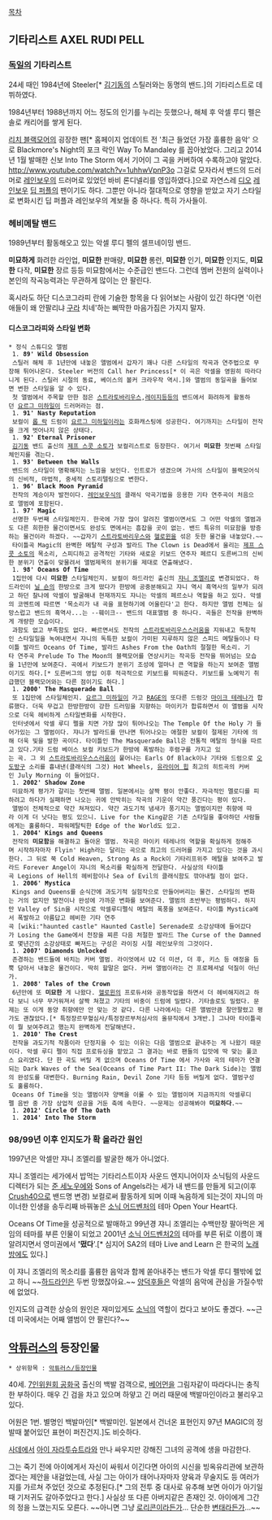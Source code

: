 [[목차]]
== 기타리스트 AXEL RUDI PELL ==
=== [[독일]]의 기타리스트 ===
24세 때인 1984년에 Steeler[* [[김기동]]의 스틸러와는 동명의 밴드.]의 기타리스트로 데뷔하였다.

1984년부터 1988년까지 어느 정도의 인기를 누리는 듯했으나, 해체 후 악셀 루디 펠은 솔로 캐리어를 쌓게 된다.

[[리치 블랙모어]]의 굉장한 팬[* 홈페이지 업데이트 전 '최근 들었던 가장 훌륭한 음악' 으로 Blackmore's Night의 포크 락인 Way To Mandaley 를 꼽아놨었다. 그리고 2014년 1월 발매한 신보 Into The Storm 에서 기어이 그 곡을 커버하여 수록하고야 말았다. http://www.youtube.com/watch?v=1uhhwVpnP3o 그걸로 모자라서 밴드의 드러머로 [[레인보우]]의 드러머로 있었던 바비 론디넬리를 영입하였다.]으로 자연스레 [[디오]] [[레인보우]] [[딥 퍼플]]의 팬이기도 하다. 그뿐만 아니라 절대적으로 영향을 받았고 자기 스타일로 변화시킨 딥 퍼플과 레인보우의 계보들 중 하나다. 특히 가사들이.
=== 헤비메탈 밴드 ===
1989년부터 활동해오고 있는 악셀 루디 펠의 셀프네이밍 밴드. 

'''미묘하게''' 화려한 라인업, '''미묘한''' 판매량, '''미묘한''' 롱런, '''미묘한''' 인기, '''미묘한''' 인지도, '''미묘한''' 다작, '''미묘한''' 장르 등등 미묘함에서는 수준급인 밴드다. 그런데 멤버 전원의 실력이나 본인의 작곡능력과는 무관하게 많이는 안 팔린다.

혹시라도 하단 디스코그라피 란에 기술한 항목을 다 읽어보는 사람이 있긴 하다면 '이런애들이 왜 안팔리냐 [[구라]] 치네'하는 삐딱한 마음가짐은 가지지 말자. 

==== 디스코그라피와 스타일 변화 ====
 * 정식 스튜디오 앨범
  1. '''89' Wild Obsession'''
  스틸러 해체 후 1년만에 내놓은 앨범에서 갑자기 꽤나 다른 스타일의 작곡과 연주법으로 무장해 튀어나온다. Steeler 버전의 Call her Princess[* 이 곡은 악셀을 영원히 따라다니게 된다. 스틸러 시절의 동료, 베이스의 볼커 크라우작 역시.]와 앨범의 동일곡을 들어보면 변한 스타일을 알 수 있다.
  첫 앨범에서 주목할 만한 점은 [[스트라토바리우스]],[[레이지]]등등의 밴드에서 화려하게 활동하던 [[요르그 미하일]]이 드러머라는 점.
  1. '''91' Nasty Reputation'''
  보컬이 [[롭 락]] 드럼이 [[요르그 미하일]]이라는 호화캐스팅에 성공한다. 여기까지는 스타일이 전작을 크게 벗어나지 않은 상태다.
  1. '''92' Eternal Prisoner'''
  [[김기동]] 밴드 출신의 [[제프 스콧 소토]]가 보컬리스트로 등장한다. 여기서 '''미묘한''' 첫번째 스타일체인지를 겪는다.
  1. '''93' Between the Walls'''
  밴드의 스타일이 명확해지는 느낌을 보인다. 인트로가 생겼으며 가사의 스타일이 블랙모어식의 신비적, 마법적, 중세적 스토리텔링으로 변한다.   
  1. '''96' Black Moon Pyramid'''
  전작의 계승이자 발전이다. [[레인보우]]식의 클래식 악곡기법을 응용한 기타 연주곡이 처음으로 앨범에 포함된다.
  1. '''97' Magic'''
  선명한 두번째 스타일체인지. 한국에 가장 많이 알려진 앨범이면서도 그 어떤 악셀의 앨범과도 다른 희한한 물건이면서도 완성도 면에서는 흠잡을 곳이 없는. 밴드 특유의 미묘함을 방증하는 물건이라 하겠다. ~~갑자기 [[스트라토바리우스]]와 [[헬로윈]]을 섞은 듯한 물건을 내놓았다.~~
  타이틀곡 Magic의 완벽한 메탈적 구성과 발라드 The Clown is Dead에서 울리는 [[제프 스콧 소토]]의 목소리, 스피디하고 공격적인 기타와 새로운 키보드 연주자 페르디 도른버그의 신비한 분위기 연출이 맞물려서 앨범제목의 분위기를 제대로 연출해냈다.
  1. '''98' Oceans Of Time'''
  1집만에 다시 '''미묘한''' 스타일체인지. 보컬이 하드라인 출신의 [[쟈니 조엘리]]로 변경되었다. 하드라인이 [[닐 숀]]의 한방으로 크게 떴다가 한방에 공중분해되고 쟈니 역시 흑역사의 일부가 되려고 하던 찰나에 악셀이 발굴해내 현재까지도 쟈니는 악셀의 페르소나 역할을 하고 있다. 악셀의 코멘트에 따르면 '목소리가 내 곡을 표현하기에 어울린다'고 한다. 하지만 앨범 전체는 실망스럽고 밴드의 흑역사...는 --훼이크-- 밴드의 대표앨범 중 하나다. 곡들은 전작을 완벽하게 개량한 모습이다.
  과함도 없고 부족함도 없다. 빠르면서도 전작의 [[스트라토바리우스]]스러움을 지워내고 독창적인 스타일일을 녹여내면서 쟈니의 독특한 보컬이 가미된 지루하지 않은 스피드 메탈들이나 타이틀 발라드 Oceans Of Time, 발라드 Ashes From the Oath의 절절한 목소리. 기타 연주곡 Prelude To The Moon의 블랙모어를 연상시키는 작곡등 전작을 뛰어넘는 모습을 1년만에 보여준다. 곡에서 키보드가 분위기 조성에 얼마나 큰 역할을 하는지 보여준 앨범이기도 하다.[* 도른버그의 영입 이후 적극적으로 키보드를 띄워준다. 키보드를 노예악기 취급했던 블랙모어와는 다른 점이기도 하다.]
  1. '''2000' The Masquerade Ball'''
  또 1집만에 스타일체인지. [[요르그 미하일]]이 가고 [[RAGE]]의 또다른 드럼갓 [[마이크 테레나]]가 합류했다. 더욱 무겁고 한방한방이 강한 드러밍을 지향하는 마이키가 합류하면서 이 앨범을 시작으로 더욱 헤비하게 스타일변화를 시작한다.  
  인터넷에서 악셀 루디 펠을 치면 가장 많이 튀어나오는 The Temple Of the Holy 가 들어가있는 그 앨범이다. 쟈니가 발라드를 만나면 튀어나오는 애절한 보컬이 절제된 기타에 의해 더욱 빛을 발한 곡이다. 타이틀인 The Masquerade Ball은 전통적 메탈의 형식을 따르고 있다.기타 드럼 베이스 보컬 키보드가 한방에 폭발하는 후렴구를 가지고 있는 곡. 그 외 [[스트라토바리우스]]스러움이 뭍어나는 Earls Of Black이나 기타와 드럼으로 [[오도방구]] 소리를 흉내낸(클래식의 그것) Hot Wheels, [[유라이어 힙]] 최고의 히트곡의 커버인 July Morning 이 들어있다.
  1. '''2002' Shadow Zone'''
  미묘하게 평가가 갈리는 첫번째 앨범. 일본에서는 살짝 평이 안좋다. 자극적인 멜로디를 피하려고 하다가 실패하면 나오는 귀에 안박히는 작곡의 기운이 약간 풍긴다는 평이 있다. 
  앨범이 전체적으로 약간 쳐져있다. 약간 과도기적 냄새가 풍기지는 앨범이지만 취향에 따라 이게 더 낫다는 평도 있으니. Live for the King같은 기존 스타일을 좋아하던 사람들에게는 훌륭하다. 파워메탈틱한 Edge of the World도 있고.
  1. '''2004' Kings and Queens'''
  전작의 '''미묘함'''을 해결하고 돌아온 앨범. 작곡은 마이키 테레나의 역할을 확실하게 정해주며 시작하자마자 Flyin' High라는 달리는 곡으로 최고의 드러머를 가지고 있다는 것을 과시한다. 그 뒤로 쭉 Cold Heaven, Strong As a Rock이 기타리프위주 메탈을 보여주고 발라드 Forever Angel이 쟈니의 목소리를 확실하게 전달한다. 사실상의 타이틀곡 Legions of Hell의 헤비함이나 Sea of Evil의 클래식함도 깎아내릴 점이 없다. 
  1. '''2006' Mystica''' 
  Kings and Queens를 순식간에 과도기적 실험작으로 만들어버리는 물건. 스타일의 변화는 거의 없지만 발전이나 완성에 가까운 변화를 보여준다. 앨범의 초반부는 평범하다. 하지만 Valley of Sin을 시작으로 악셀루디펠식 메탈의 폭풍을 보여준다. 타이틀 Mystica에서 폭발하고 아름답고 헤비한 기타 연주곡 [wiki:"haunted castle" Haunted Castle] Serenade로 소강상태에 들어갔다가 Losing the Game에서 천장을 찌른 다음 처절한 발라드 The Curse of the Damned로 몇년간의 소강상태로 빠져드는 구성은 라이징 시절 레인보우의 그것이다. 
  1. '''2007' Diamonds Unlocked'''
  존경하는 밴드들에 바치는 커버 앨범. 라이엇에서 U2 더 미션, 더 후, 키스 등 애정을 듬뿍 담아서 내놓은 물건이다. 딱히 할말은 없다. 커버 앨범이라는 건 프로페셔널 덕질이 아닌가.
  1. '''2008' Tales of the Crown'''
  6년만에 또 '''미묘한''' 게 나왔다. [[헬로윈]]의 프로듀서와 공동작업을 하면서 더 헤비해지려고 하다 보니 너무 무거워져서 살짝 쳐졌고 기타의 비중이 드럼에 밀렸다. 기타솔로도 밀렸다. 문제는 또 이게 동양 취향에만 안 맞는 것 같다. 다른 나라에서는 다른 앨범만큼 잘만팔렸고 평가도 괜찮았다.[* 특정장르무혈심사/특정장르부처심사의 올뮤직에서 3개반.] 그나마 타이틀곡이 뭘 보여주려고 했는지 완벽하게 전달해낸다. 
  1. '''2010' The Crest'''
  전작을 과도기적 작품이라 단정지을 수 있는 이유는 다음 앨범으로 끝내주는 게 나왔기 때문이다. 악셀 루디 펠이 직접 프로듀싱을 맡았고 그 결과는 바로 팬들의 입맛에 딱 맞는 풀코스 요리였다. 단 한 곡도 버릴 게 없으며 Oceans Of Time 에서 가사와 곡의 테마가 연결되는 Dark Waves of the Sea(Oceans of Time Part II: The Dark Side)는 앨범의 완성도를 대변한다. Burning Rain, Devil Zone 기타 등등 버릴게 없다. 앨범구성도 훌륭하다. 
  Oceans Of Time을 잇는 앨범이자 양벽을 이룰 수 있는 앨범이며 지금까지의 악셀루디펠 음반 중 가장 상업적 성공을 거둔 축에 속한다. ~~문제는 성공해봐야 '''미묘하다'''.~~
  1. '''2012' Circle Of The Oath '''
  1. '''2014' Into The Storm '''

=== 98/99년 이후 인지도가 확 올라간 원인 ===
1997년은 악셀만 쟈니 조엘리를 발굴한 해가 아니었다. 

쟈니 조엘리는 세가에서 밥먹는 기타리스트이자 사운드 엔지니어이자 소닉팀의 사운드 디렉터가 되는 [[준 세노우에]]와 Sons of Angels라는 세가 내 밴드를 만들게 되고(이후 [[Crush40]]으로 밴드명 변경) 보컬로써 활동하게 되며 이때 녹음하게 되는것이 쟈니의 마이너한 인생을 송두리째 바꿔놓은 [[소닉 어드벤처]]의 테마 Open Your Heart다.    

Oceans Of Time을 성공적으로 발매하고 99년경 쟈니 조엘리는 수백만장 팔아먹은 게임의 테마를 부른 인물이 되었고 2001년 [[소닉 어드벤처2]]의 테마를 부른 뒤로 이름이 꽤 알려지면서 영미권에서 ''''떴다''''.[* 심지어 SA2의 테마 Live and Learn 은 한국의 [[노래방]]에도 있다.]

이 쟈니 조엘리의 목소리를 훌륭한 음악과 함께 쏟아내주는 밴드가 악셀 루디 펠밖에 없고 하니 ~~[[하드라인]]은 두번 망했잖아요.~~ [[양덕후]]들은 악셀의 음악에 관심을 가질수밖에 없었다.

인지도의 급격한 상승의 원인은 재미있게도 [[소닉]]의 역할이 컸다고 보아도 좋겠다. ~~근데 미국에서는 어째 앨범이 안 팔린다?~~
== [[악튜러스]]의 등장인물 ==
 * 상위항목 : [[악튜러스/등장인물]]

40세. [[7인위원회 공화국]] 출신의 백발 검객으로, [[베어먼]]을 그림자같이 따라다니는 충직한 부하이다. 매우 긴 검을 차고 있으며 하얗고 긴 머리 때문에 백발마인이라고 불리우고 있다.

어원은 1번. 별명인 백발마인[* 백발미인. 일본에서 건너온 표현인지 97년 MAGIC의 정발때 붙어있던 표현이 퍼진건지.]도 비슷하다.

[[사데]]에서 [[아이 자라투슈트라]]와 만나 싸우지만 강해진 그녀의 공격에 생을 마감한다.

그는 죽기 전에 아이에게서 자신이 싸워서 이긴다면 아이의 시신을 빙옥유리관에 보관하겠다는 제안을 내걸었는데, 사실 그는 아이가 태어나자마자 양육과 무술지도 등 여러가지를 가르쳐 주었던 것으로 추정된다.[* 그의 전투 중 대사로 유추해 보면 아이가 아기일 때 기저귀도 갈아주었다고 한다.] 사실상 또 다른 아버지같은 존재인 것. 아이에게 그간의 정을 느꼈는지도 모른다. ~~아니면 그냥 [[로리콘]]이라든가... 단순한 [[변태]]라든가...~~
